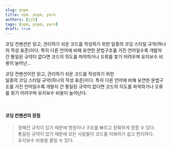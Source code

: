```yaml
---
slug: pnpm
title: npm, pnpm, yarn
authors: [yjh]
tags: [npm, pnpm, yarn]
draft: true
---
```


<div className="preview">
  코딩 컨벤션은 읽고, 관리하기 쉬운 코드를 작성하기 위한 일종의 코딩 스타일
  규약(하나의 작성 표준)이다. 특히 다른 언어에 비해 유연한 문법구조를 가진
  언어일수록 개발자 간 통일된 규약이 없다면 코드의 의도를 파악하거나 오류를 찾기
  어려우며 유지보수 비용이 늘어난...
</div>

<!--truncate-->

코딩 컨벤션이란 읽고, 관리하기 쉬운 코드를 작성하기 위한  
일종의 코딩 스타일 규약(하나의 작성 표준)이다. 특히 다른 언어에 비해 유연한
문법구조를 가진 언어일수록 개발자 간 통일된 규약이 없다면 코드의 의도를
파악하거나 오류를 찾기 어려우며 유지보수 비용이 늘어난다.

<br />

#### 코딩 컨벤션의 장점

> 정해진 규칙이 있기 때문에 명칭이나 구조를 빠르고 정확하게 정할 수 있다.  
> 통일된 규약이 있기 때문에 모든 사람들이 코드를 이해하기 쉽고 편리하다.  
> 유지보수 비용을 줄일 수 있다.

